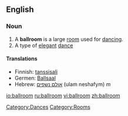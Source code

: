 ==English==
{{wikipedia}}
===Noun===
{{en-noun|pl=ballrooms}}

# A '''ballroom''' is a large [[room]] used for [[dance|dancing]].
# A type of [[elegant]] [[dance]]

====Translations====
*Finnish: [[tanssisali]]
*Germen: [[Ballsaal]]
*Hebrew: [[אולם נשפים]] (ulam neshafym) ''m''

[[Category:Dances]]
[[Category:Rooms]]

[[io:ballroom]]
[[ru:ballroom]]
[[vi:ballroom]]
[[zh:ballroom]]